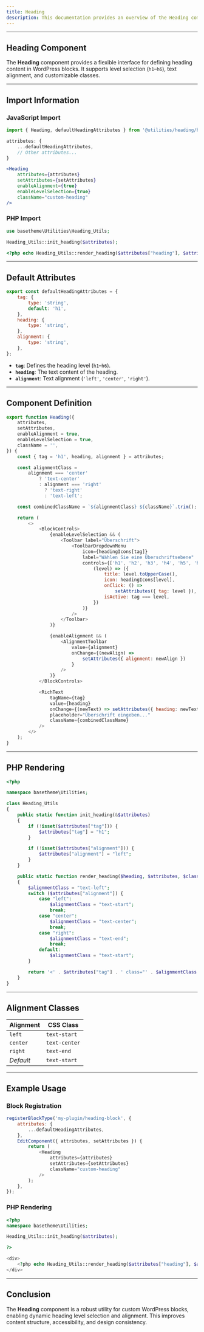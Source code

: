 ```yaml
---
title: Heading
description: This documentation provides an overview of the Heading component, which supports heading levels, alignment, and text content for custom WordPress blocks.
---
```




<Heading level="1" heading="This is a heading 1" />
<Heading level="2" heading="This is a heading 2" />
<Heading level="3" heading="This is a heading 3" />
<Heading level="4" heading="This is a heading 4" />
<Heading level="5" heading="This is a heading 5" />
<Heading level="6" heading="This is a heading 6" />

---

## Heading Component

The **Heading** component provides a flexible interface for defining heading content in WordPress blocks. It supports level selection (`h1`–`h6`), text alignment, and customizable classes.

---

## Import Information

### JavaScript Import

```javascript
import { Heading, defaultHeadingAttributes } from '@utilities/heading/heading';
```

```javascript
attributes: {
    ...defaultHeadingAttributes,
    // Other attributes...
}
```

```jsx
<Heading
    attributes={attributes}
    setAttributes={setAttributes}
    enableAlignment={true}
    enableLevelSelection={true}
    className="custom-heading"
/>
```

### PHP Import

```php
use basetheme\Utilities\Heading_Utils;

Heading_Utils::init_heading($attributes);
```

```php
<?php echo Heading_Utils::render_heading($attributes["heading"], $attributes, "custom-class"); ?>
```

---

## Default Attributes

```javascript
export const defaultHeadingAttributes = {
    tag: {
        type: 'string',
        default: 'h1',
    },
    heading: {
        type: 'string',
    },
    alignment: {
        type: 'string',
    },
};
```

-   **`tag`**: Defines the heading level (`h1`–`h6`).
-   **`heading`**: The text content of the heading.
-   **`alignment`**: Text alignment (`'left'`, `'center'`, `'right'`).

---

## Component Definition

```javascript
export function Heading({
    attributes,
    setAttributes,
    enableAlignment = true,
    enableLevelSelection = true,
    className = '',
}) {
    const { tag = 'h1', heading, alignment } = attributes;

    const alignmentClass =
        alignment === 'center'
            ? 'text-center'
            : alignment === 'right'
              ? 'text-right'
              : 'text-left';

    const combinedClassName = `${alignmentClass} ${className}`.trim();

    return (
        <>
            <BlockControls>
                {enableLevelSelection && (
                    <Toolbar label="Überschrift">
                        <ToolbarDropdownMenu
                            icon={headingIcons[tag]}
                            label="Wählen Sie eine Überschriftsebene"
                            controls={['h1', 'h2', 'h3', 'h4', 'h5', 'h6'].map(
                                (level) => ({
                                    title: level.toUpperCase(),
                                    icon: headingIcons[level],
                                    onClick: () =>
                                        setAttributes({ tag: level }),
                                    isActive: tag === level,
                                })
                            )}
                        />
                    </Toolbar>
                )}

                {enableAlignment && (
                    <AlignmentToolbar
                        value={alignment}
                        onChange={(newAlign) =>
                            setAttributes({ alignment: newAlign })
                        }
                    />
                )}
            </BlockControls>

            <RichText
                tagName={tag}
                value={heading}
                onChange={(newText) => setAttributes({ heading: newText })}
                placeholder="Überschrift eingeben..."
                className={combinedClassName}
            />
        </>
    );
}
```

---

## PHP Rendering

```php
<?php

namespace basetheme\Utilities;

class Heading_Utils
{
    public static function init_heading(&$attributes)
    {
        if (!isset($attributes["tag"])) {
            $attributes["tag"] = "h1";
        }

        if (!isset($attributes["alignment"])) {
            $attributes["alignment"] = "left";
        }
    }

    public static function render_heading($heading, $attributes, $class = "heading")
    {
        $alignmentClass = "text-left";
        switch ($attributes["alignment"]) {
            case "left":
                $alignmentClass = "text-start";
                break;
            case "center":
                $alignmentClass = "text-center";
                break;
            case "right":
                $alignmentClass = "text-end";
                break;
            default:
                $alignmentClass = "text-start";
        }

        return '<' . $attributes["tag"] . ' class="' . $alignmentClass . ' ' . $class . '">' . $heading . '</' . $attributes["tag"] . '>';
    }
}
```

---

## Alignment Classes

| Alignment | CSS Class     |
| --------- | ------------- |
| `left`    | `text-start`  |
| `center`  | `text-center` |
| `right`   | `text-end`    |
| _Default_ | `text-start`  |

---

## Example Usage

### Block Registration

```javascript
registerBlockType('my-plugin/heading-block', {
    attributes: {
        ...defaultHeadingAttributes,
    },
    EditComponent({ attributes, setAttributes }) {
        return (
            <Heading
                attributes={attributes}
                setAttributes={setAttributes}
                className="custom-heading"
            />
        );
    },
});
```

### PHP Rendering

```php
<?php
namespace basetheme\Utilities;

Heading_Utils::init_heading($attributes);

?>

<div>
    <?php echo Heading_Utils::render_heading($attributes["heading"], $attributes, "custom-class"); ?>
</div>
```

---

## Conclusion

The **Heading** component is a robust utility for custom WordPress blocks, enabling dynamic heading level selection and alignment. This improves content structure, accessibility, and design consistency.
